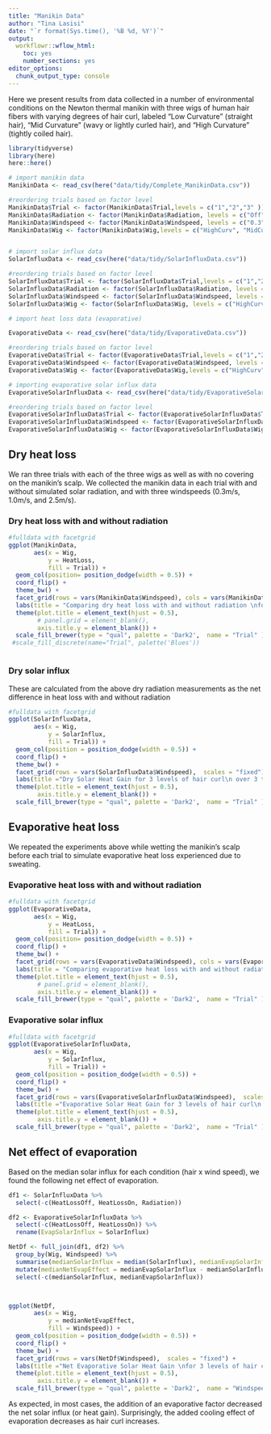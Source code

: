 ```yaml
---
title: "Manikin Data"
author: "Tina Lasisi"
date: "`r format(Sys.time(), '%B %d, %Y')`"
output:
  workflowr::wflow_html:
    toc: yes
    number_sections: yes
editor_options:
  chunk_output_type: console
---
```



Here we present results from data collected in a number of environmental conditions on the Newton thermal manikin with three wigs of human hair fibers with varying degrees of hair curl, labeled "Low Curvature" (straight hair), "Mid Curvature" (wavy or lightly curled hair), and "High Curvature" (tightly coiled hair). 

```r

library(tidyverse)
library(here)
here::here()

# import manikin data
ManikinData <- read_csv(here("data/tidy/Complete_ManikinData.csv"))

#reordering trials based on factor level
ManikinData$Trial <- factor(ManikinData$Trial,levels = c("1","2","3" ))
ManikinData$Radiation <- factor(ManikinData$Radiation, levels = c("Off", "On"), labels = c("Radiation Off", "Radiation On"))
ManikinData$Windspeed <- factor(ManikinData$Windspeed, levels = c("0.3","1","2.5" ), labels = c("0.3 m/s","1.0 m/s","2.5 m/s" ))
ManikinData$Wig <- factor(ManikinData$Wig,levels = c("HighCurv", "MidCurv", "LowCurv", "NoWig"), labels = c("High Curvature", "Mid Curvature", "Low Curvature", "Nude"))


# import solar influx data
SolarInfluxData <- read_csv(here("data/tidy/SolarInfluxData.csv"))

#reordering trials based on factor level
SolarInfluxData$Trial <- factor(SolarInfluxData$Trial,levels = c("1","2","3" ))
SolarInfluxData$Radiation <- factor(SolarInfluxData$Radiation, levels = c("Off", "On"), labels = c("Radiation Off", "Radiation On"))
SolarInfluxData$Windspeed <- factor(SolarInfluxData$Windspeed, levels = c("0.3","1","2.5" ), labels = c("0.3 m/s","1.0 m/s","2.5 m/s" ))
SolarInfluxData$Wig <- factor(SolarInfluxData$Wig, levels = c("HighCurv", "MidCurv", "LowCurv", "NoWig"), labels = c("High Curvature", "Mid Curvature", "Low Curvature", "Nude"))

# import heat loss data (evaporative)

EvaporativeData <- read_csv(here("data/tidy/EvaporativeData.csv"))

#reordering trials based on factor level
EvaporativeData$Trial <- factor(EvaporativeData$Trial,levels = c("1","2","3" ))
EvaporativeData$Windspeed <- factor(EvaporativeData$Windspeed, levels = c("0.3","1","2.5" ), labels = c("0.3 m/s","1.0 m/s","2.5 m/s" ))
EvaporativeData$Wig <- factor(EvaporativeData$Wig,levels = c("HighCurv", "MidCurv", "LowCurv", "Nude"), labels = c("High Curvature", "Mid Curvature", "Low Curvature", "Nude"))

# importing evaporative solar influx data
EvaporativeSolarInfluxData <- read_csv(here("data/tidy/EvaporativeSolarInfluxData.csv"))

#reordering trials based on factor level
EvaporativeSolarInfluxData$Trial <- factor(EvaporativeSolarInfluxData$Trial,levels = c("1","2","3" ))
EvaporativeSolarInfluxData$Windspeed <- factor(EvaporativeSolarInfluxData$Windspeed, levels = c("0.3","1","2.5" ), labels = c("0.3 m/s","1.0 m/s","2.5 m/s" ))
EvaporativeSolarInfluxData$Wig <- factor(EvaporativeSolarInfluxData$Wig, c("HighCurv", "MidCurv", "LowCurv", "Nude"), labels = c("High Curvature", "Mid Curvature", "Low Curvature", "Nude"))


```

## Dry heat loss

We ran three trials with each of the three wigs as well as with no covering on the manikin's scalp. We collected the manikin data in each trial with and without simulated solar radiation, and with three windspeeds (0.3m/s, 1.0m/s, and 2.5m/s). 

### Dry heat loss with and without radiation

```r

#fulldata with facetgrid
ggplot(ManikinData, 
       aes(x = Wig, 
           y = HeatLoss, 
           fill = Trial)) + 
  geom_col(position= position_dodge(width = 0.5)) +
  coord_flip() +
  theme_bw() +
  facet_grid(rows = vars(ManikinData$Windspeed), cols = vars(ManikinData$Radiation),  scales = "fixed") +
  labs(title = "Comparing dry heat loss with and without radiation \nfor 3 levels of hair curl\n over 3 trials at 3 wind speeds", y = "Heat Loss in W/m2") +
  theme(plot.title = element_text(hjust = 0.5),
        # panel.grid = element_blank(),
        axis.title.y = element_blank()) +
  scale_fill_brewer(type = "qual", palette = 'Dark2',  name = "Trial" )
 #scale_fill_discrete(name="Trial", palette('Blues'))



```



### Dry solar influx

These are calculated from the above dry radiation measurements as the net difference in heat loss with and without radiation

```r

#fulldata with facetgrid
ggplot(SolarInfluxData, 
       aes(x = Wig, 
           y = SolarInflux, 
           fill = Trial)) + 
  geom_col(position = position_dodge(width = 0.5)) +
  coord_flip() +
  theme_bw() +
  facet_grid(rows = vars(SolarInfluxData$Windspeed),  scales = "fixed") +
  labs(title ="Dry Solar Heat Gain for 3 levels of hair curl\n over 3 trials at 3 wind speeds", x = "Wig used on manikin", y = "Solar Influx in W/m2") +
  theme(plot.title = element_text(hjust = 0.5),
        axis.title.y = element_blank()) +
  scale_fill_brewer(type = "qual", palette = 'Dark2',  name = "Trial" )
```


## Evaporative heat loss

We repeated the experiments above while wetting the manikin's scalp before each trial to simulate evaporative heat loss experienced due to sweating.

### Evaporative heat loss with and without radiation

```r

#fulldata with facetgrid
ggplot(EvaporativeData, 
       aes(x = Wig, 
           y = HeatLoss, 
           fill = Trial)) + 
  geom_col(position= position_dodge(width = 0.5)) +
  coord_flip() +
  theme_bw() +
  facet_grid(rows = vars(EvaporativeData$Windspeed), cols = vars(EvaporativeData$Radiation),  scales = "fixed") +
  labs(title = "Comparing evaporative heat loss with and without radiation \nfor 3 levels of hair curl\n over 3 trials at 3 wind speeds", y = "Heat Loss in W/m2") +
  theme(plot.title = element_text(hjust = 0.5),
        # panel.grid = element_blank(),
        axis.title.y = element_blank()) +
  scale_fill_brewer(type = "qual", palette = 'Dark2',  name = "Trial" )

```

### Evaporative solar influx

```r

#fulldata with facetgrid
ggplot(EvaporativeSolarInfluxData, 
       aes(x = Wig, 
           y = SolarInflux, 
           fill = Trial)) + 
  geom_col(position = position_dodge(width = 0.5)) +
  coord_flip() +
  theme_bw() +
  facet_grid(rows = vars(EvaporativeSolarInfluxData$Windspeed),  scales = "fixed") +
  labs(title ="Evaporative Solar Heat Gain for 3 levels of hair curl\n over 3 trials at 3 wind speeds", x = "Wig used on manikin", y = "EvaporativeSolar Influx in W/m2") +
  theme(plot.title = element_text(hjust = 0.5),
        axis.title.y = element_blank()) +
  scale_fill_brewer(type = "qual", palette = 'Dark2',  name = "Trial" )

```


## Net effect of evaporation

Based on the median solar influx for each condition (hair x wind speed), we found the following net effect of evaporation.

```r

df1 <- SolarInfluxData %>% 
  select(-c(HeatLossOff, HeatLossOn, Radiation))

df2 <- EvaporativeSolarInfluxData %>% 
  select(-c(HeatLossOff, HeatLossOn)) %>% 
  rename(EvapSolarInflux = SolarInflux)

NetDf <- full_join(df1, df2) %>% 
  group_by(Wig, Windspeed) %>% 
  summarise(medianSolarInflux = median(SolarInflux), medianEvapSolarInflux = median(EvapSolarInflux)) %>% 
  mutate(medianNetEvapEffect = medianEvapSolarInflux - medianSolarInflux) %>% 
  select(-c(medianSolarInflux, medianEvapSolarInflux))



ggplot(NetDf, 
       aes(x = Wig, 
           y = medianNetEvapEffect, 
           fill = Windspeed)) + 
  geom_col(position = position_dodge(width = 0.5)) +
  coord_flip() +
  theme_bw() +
  facet_grid(rows = vars(NetDf$Windspeed),  scales = "fixed") +
  labs(title ="Net Evaporative Solar Heat Gain \nfor 3 levels of hair curl\n at 3 wind speeds", x = "Wig used on manikin", y = "Net Evaporative Influx in W/m2 \nbased on median across trials") +
  theme(plot.title = element_text(hjust = 0.5),
        axis.title.y = element_blank()) +
  scale_fill_brewer(type = "qual", palette = 'Dark2',  name = "Windspeed" )

```

As expected, in most cases, the addition of an evaporative factor decreased the net solar influx (or heat gain). Surprisingly, the added cooling effect of evaporation decreases as hair curl increases.
